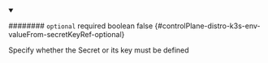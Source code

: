 
<details className="config-field" data-expandable="false" open>
<summary>

######## `optional` <span className="config-field-required" data-required="false">required</span> <span className="config-field-type">boolean</span> <span className="config-field-default">false</span> <span className="config-field-enum"></span> {#controlPlane-distro-k3s-env-valueFrom-secretKeyRef-optional}

Specify whether the Secret or its key must be defined

</summary>



</details>
